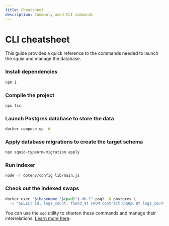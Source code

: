 ```yaml
---
title: Cheatsheet
description: Commonly used CLI commands
---
```


# CLI cheatsheet

This guide provides a quick reference to the commands needed to launch the squid and manage the database.

### Install dependencies

```sh
npm i
```

### Compile the project

```sh
npx tsc
```

### Launch Postgres database to store the data

```sh
docker compose up -d
```

### Apply database migrations to create the target schema

```sh
npx squid-typeorm-migration apply
```
### Run indexer

```sh
node -r dotenv/config lib/main.js
```

### Check out the indexed swaps

```sh
docker exec "$(basename "$(pwd)")-db-1" psql -U postgres \
  -c "SELECT id, logs_count, found_at FROM contract ORDER BY logs_count desc LIMIT 10"
```

You can use the `sqd` utility to shorten these commands and manage their interrelations. [Learn more here](/squid-cli/commands-json).
